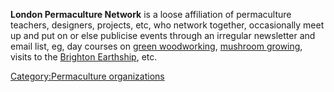 '''London Permaculture Network''' is a loose affiliation of permaculture teachers, designers, projects, etc, who network together, occasionally meet up and put on or else publicise events through an irregular newsletter and email list, eg, day courses on [[green woodworking]], [[mushroom growing]], visits to the [[Brighton Earthship]], etc.

{{stub}}
{{attrib permawiki|Talk:EcoActionMinutes04Mar06}}

[[Category:Permaculture organizations]]